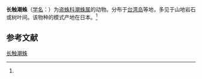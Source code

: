 {{Speciesbox
| name = 长触潮蛛
| status = 
| status_system = 
| image = 
| genus = Hygropoda
| species = higenaga
| authority = (Kishida, 1936)<ref name='id13968'>{{cite web| url =http://www.bioinfo.cn/db05/BjdwSpecies.php?action=view&id=13968| title =长触潮蛛| work =《中国动物物种编目数据库》| publisher =中国科学院微生物研究所| author =中国科学院动物研究所| accessdate =2009-04-28| deadurl =yes| archiveurl =https://web.archive.org/web/20160305051812/http://www.bioinfo.cn/db05/BjdwSpecies.php?action=view&id=13968| archivedate =2016-03-05}}</ref>
}}

'''长触潮蛛'''（[[学名|学名]]：{{lang|la|''Hygropoda higenaga''}}）为[[盗蛛科|盗蛛科]][[潮蛛属|潮蛛属]]的动物。分布于[[台湾岛|台湾岛]]等地，多见于山地岩石或树叶间。该物种的模式产地在日本。<ref name='id13968'/>

== 参考文献 ==
{{reflist}}

{{Wikispecies|Hygropoda higenaga}}
{{Taxonbar|from=Q2790625}}

[[Category:潮蛛属|长触潮蛛]]


{{蜘蛛小作品}}